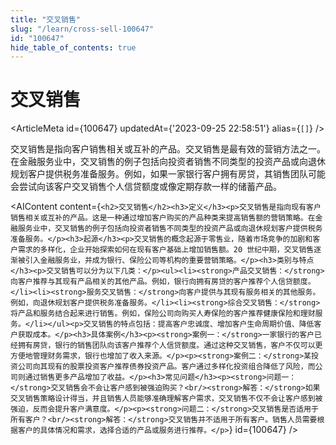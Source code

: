 ```yaml
---
title: "交叉销售"
slug: "/learn/cross-sell-100647"
id: "100647"
hide_table_of_contents: true
---
```



# 交叉销售

<ArticleMeta id={100647} updatedAt={'2023-09-25 22:58:51'} alias={`[]`} />
<div className='border-solid border-b border-t-0 my-4 border-[var(--ifm-color-gray-300)]' />

交叉销售是指向客户销售相关或互补的产品。交叉销售是最有效的营销方法之一。在金融服务业中，交叉销售的例子包括向投资者销售不同类型的投资产品或向退休规划客户提供税务准备服务。例如，如果一家银行客户拥有房贷，其销售团队可能会尝试向该客户交叉销售个人信贷额度或像定期存款一样的储蓄产品。

<AIContent content={`<h2>交叉销售</h2><h3>定义</h3><p>交叉销售是指向现有客户销售相关或互补的产品。这是一种通过增加客户购买的产品种类来提高销售额的营销策略。在金融服务业中，交叉销售的例子包括向投资者销售不同类型的投资产品或向退休规划客户提供税务准备服务。</p><h3>起源</h3><p>交叉销售的概念起源于零售业，随着市场竞争的加剧和客户需求的多样化，企业开始探索如何在现有客户基础上增加销售额。20 世纪中期，交叉销售逐渐被引入金融服务业，并成为银行、保险公司等机构的重要营销策略。</p><h3>类别与特点</h3><p>交叉销售可以分为以下几类：</p><ul><li><strong>产品交叉销售：</strong>向客户推荐与其现有产品相关的其他产品。例如，银行向拥有房贷的客户推荐个人信贷额度。</li><li><strong>服务交叉销售：</strong>向客户提供与其现有服务相关的其他服务。例如，向退休规划客户提供税务准备服务。</li><li><strong>综合交叉销售：</strong>将产品和服务结合起来进行销售。例如，保险公司向购买人寿保险的客户推荐健康保险和理财服务。</li></ul><p>交叉销售的特点包括：提高客户忠诚度、增加客户生命周期价值、降低客户获取成本。</p><h3>具体案例</h3><p><strong>案例一：</strong>一家银行的客户已经拥有房贷，银行的销售团队向该客户推荐个人信贷额度。通过这种交叉销售，客户不仅可以更方便地管理财务需求，银行也增加了收入来源。</p><p><strong>案例二：</strong>某投资公司向其现有的股票投资客户推荐债券投资产品。客户通过多样化投资组合降低了风险，而公司则通过销售更多产品增加了收益。</p><h3>常见问题</h3><p><strong>问题一：</strong>交叉销售会不会让客户感到被强迫购买？<br/><strong>解答：</strong>如果交叉销售策略设计得当，并且销售人员能够准确理解客户需求，交叉销售不仅不会让客户感到被强迫，反而会提升客户满意度。</p><p><strong>问题二：</strong>交叉销售是否适用于所有客户？<br/><strong>解答：</strong>交叉销售并不适用于所有客户。销售人员需要根据客户的具体情况和需求，选择合适的产品或服务进行推荐。</p>`} id={100647} />
